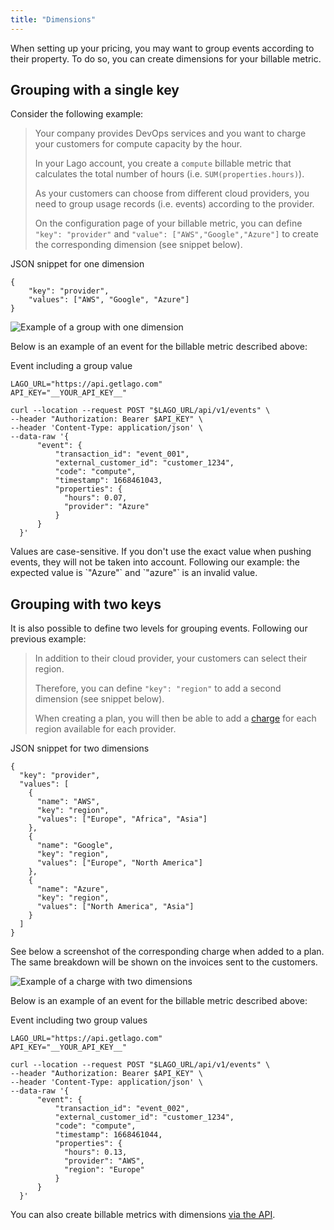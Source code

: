 ```yaml
---
title: "Dimensions"
---
```


When setting up your pricing, you may want to group events according to their
property. To do so, you can create dimensions for your billable metric.

## Grouping with a single key[](#grouping-with-a-single-key "Direct link to heading")

Consider the following example:

> Your company provides DevOps services and you want to charge your customers
> for compute capacity by the hour.
>
> In your Lago account, you create a `compute` billable metric that calculates
> the total number of hours (i.e. `SUM(properties.hours)`).
>
> As your customers can choose from different cloud providers, you need to group
> usage records (i.e. events) according to the provider.
>
> On the configuration page of your billable metric, you can define
> `"key": "provider"` and `"value": ["AWS","Google","Azure"]` to create the
> corresponding dimension (see snippet below).

JSON snippet for one dimension

```
{
    "key": "provider",
    "values": ["AWS", "Google", "Azure"]
}

```

![Example of a group with one dimension](/images/dimensions-ae7422204710e5425289d69b7403a43c.png)

Below is an example of an event for the billable metric described above:

Event including a group value

```
LAGO_URL="https://api.getlago.com"
API_KEY="__YOUR_API_KEY__"

curl --location --request POST "$LAGO_URL/api/v1/events" \
--header "Authorization: Bearer $API_KEY" \
--header 'Content-Type: application/json' \
--data-raw '{
      "event": {
          "transaction_id": "event_001",
          "external_customer_id": "customer_1234",
          "code": "compute",
          "timestamp": 1668461043,
          "properties": {
            "hours": 0.07,
            "provider": "Azure"
          }
      }
  }'

```

<Warning>
  Values are case-sensitive. If you don't use the exact value when pushing
  events, they will not be taken into account. Following our example: the
  expected value is `"Azure"` and `"azure"` is an invalid value.
</Warning>

## Grouping with two keys[](#grouping-with-two-keys "Direct link to heading")

It is also possible to define two levels for grouping events. Following our
previous example:

> In addition to their cloud provider, your customers can select their region.
>
> Therefore, you can define `"key": "region"` to add a second dimension (see
> snippet below).
>
> When creating a plan, you will then be able to add a
> [charge](/docs/guide/plans/charges) for each region available for each
> provider.

JSON snippet for two dimensions

```
{
  "key": "provider",
  "values": [
    {
      "name": "AWS",
      "key": "region",
      "values": ["Europe", "Africa", "Asia"]
    },
    {
      "name": "Google",
      "key": "region",
      "values": ["Europe", "North America"]
    },
    {
      "name": "Azure",
      "key": "region",
      "values": ["North America", "Asia"]
    }
  ]
}

```

See below a screenshot of the corresponding charge when added to a plan. The
same breakdown will be shown on the invoices sent to the customers.

![Example of a charge with two dimensions](/images/dimensions-charges-68fc250c4d337e8770fe8e8f0146fcdd.png)

Below is an example of an event for the billable metric described above:

Event including two group values

```
LAGO_URL="https://api.getlago.com"
API_KEY="__YOUR_API_KEY__"

curl --location --request POST "$LAGO_URL/api/v1/events" \
--header "Authorization: Bearer $API_KEY" \
--header 'Content-Type: application/json' \
--data-raw '{
      "event": {
          "transaction_id": "event_002",
          "external_customer_id": "customer_1234",
          "code": "compute",
          "timestamp": 1668461044,
          "properties": {
            "hours": 0.13,
            "provider": "AWS",
            "region": "Europe"
          }
      }
  }'

```

You can also create billable metrics with dimensions
[via the API](/docs/api/billable%5Fmetrics/create-billable-metric).
